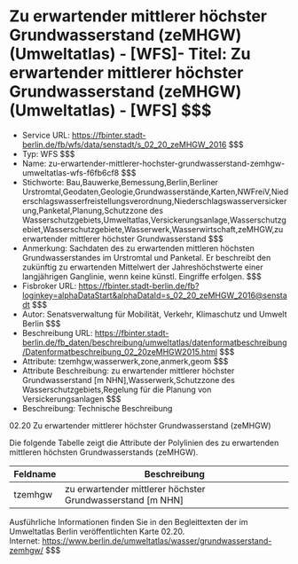 # Zu erwartender mittlerer höchster Grundwasserstand (zeMHGW) (Umweltatlas) - [WFS]- Titel: Zu erwartender mittlerer höchster Grundwasserstand (zeMHGW) (Umweltatlas) - [WFS] $$$
- Service URL: https://fbinter.stadt-berlin.de/fb/wfs/data/senstadt/s_02_20_zeMHGW_2016 $$$
- Typ: WFS $$$
- Name: zu-erwartender-mittlerer-hochster-grundwasserstand-zemhgw-umweltatlas-wfs-f6fb6cf8 $$$
- Stichworte: Bau,Bauwerke,Bemessung,Berlin,Berliner Urstromtal,Geodaten,Geologie,Grundwasserstände,Karten,NWFreiV,Niederschlagswasserfreistellungsverordnung,Niederschlagswasserversickerung,Panketal,Planung,Schutzzone des Wasserschutzgebiets,Umweltatlas,Versickerungsanlage,Wasserschutzgebiet,Wasserschutzgebiete,Wasserwerk,Wasserwirtschaft,zeMHGW,zu erwartender mittlerer höchster Grundwasserstand $$$
- Anmerkung: Sachdaten des zu erwartenden mittleren höchsten Grundwasserstandes im Urstromtal und Panketal. Er beschreibt den zukünftig zu erwartenden Mittelwert der Jahreshöchstwerte einer langjährigen Ganglinie, wenn keine künstl. Eingriffe erfolgen. $$$
- Fisbroker URL: https://fbinter.stadt-berlin.de/fb?loginkey=alphaDataStart&alphaDataId=s_02_20_zeMHGW_2016@senstadt $$$
- Autor: Senatsverwaltung für Mobilität, Verkehr, Klimaschutz und Umwelt Berlin $$$
- Beschreibung URL: https://fbinter.stadt-berlin.de/fb_daten/beschreibung/umweltatlas/datenformatbeschreibung/Datenformatbeschreibung_02_20zeMHGW2015.html $$$
- Attribute: tzemhgw,wasserwerk,zone,anmerk,geom $$$
- Attribute Beschreibung: zu erwartender mittlerer höchster Grundwasserstand [m NHN],Wasserwerk,Schutzzone des Wasserschutzgebiets,Regelung für die Planung von Versickerungsanlagen $$$
- Beschreibung: Technische Beschreibung 

02.20 Zu erwartender mittlerer höchster Grundwasserstand (zeMHGW)

Die folgende Tabelle zeigt die Attribute der Polylinien des zu erwartenden mittleren höchsten Grundwasserstands (zeMHGW).

| **Feldname** | **Beschreibung**                                             |
| ------------ | ------------------------------------------------------------ |
| tzemhgw      | zu erwartender mittlerer höchster Grundwasserstand \[m NHN\] |

Ausführliche Informationen finden Sie in den Begleittexten der im Umweltatlas Berlin veröffentlichten Karte 02.20.  
Internet: https://www.berlin.de/umweltatlas/wasser/grundwasserstand-zemhgw/ $$$
